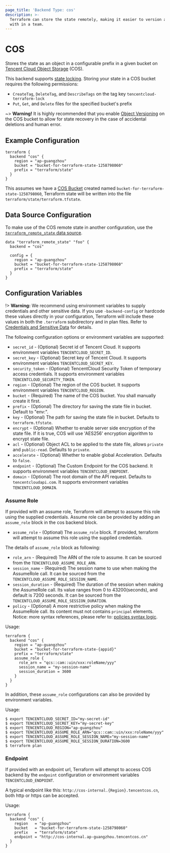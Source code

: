 ```yaml
---
page_title: 'Backend Type: cos'
description: >-
  Terraform can store the state remotely, making it easier to version and work
  with in a team.
---
```


# COS

Stores the state as an object in a configurable prefix in a given bucket on [Tencent Cloud Object Storage](https://intl.cloud.tencent.com/product/cos) (COS).

This backend supports [state locking](/terraform/language/state/locking). Storing your state in a COS bucket requires the following permissions:

- `CreateTag`, `DeleteTag`, and `DescribeTags` on the tag key `tencentcloud-terraform-lock`
- `Put`, `Get`, and `Delete` files for the specified bucket's prefix

~> **Warning!** It is highly recommended that you enable [Object Versioning](https://intl.cloud.tencent.com/document/product/436/19883)
on the COS bucket to allow for state recovery in the case of accidental deletions and human error.

## Example Configuration

```hcl
terraform {
  backend "cos" {
    region = "ap-guangzhou"
    bucket = "bucket-for-terraform-state-1258798060"
    prefix = "terraform/state"
  }
}
```

This assumes we have a [COS Bucket](https://registry.terraform.io/providers/tencentcloudstack/tencentcloud/latest/docs/resources/cos_bucket) created named `bucket-for-terraform-state-1258798060`,
Terraform state will be written into the file `terraform/state/terraform.tfstate`.

## Data Source Configuration

To make use of the COS remote state in another configuration, use the [`terraform_remote_state` data source](/terraform/language/state/remote-state-data).

```hcl
data "terraform_remote_state" "foo" {
  backend = "cos"

  config = {
    region = "ap-guangzhou"
    bucket = "bucket-for-terraform-state-1258798060"
    prefix = "terraform/state"
  }
}
```

## Configuration Variables

!> **Warning:**  We recommend using environment variables to supply credentials and other sensitive data. If you use `-backend-config` or hardcode these values directly in your configuration, Terraform will include these values in both the `.terraform` subdirectory and in plan files. Refer to [Credentials and Sensitive Data](/terraform/language/settings/backends/configuration#credentials-and-sensitive-data) for details.

The following configuration options or environment variables are supported:

- `secret_id` - (Optional) Secret id of Tencent Cloud. It supports environment variables `TENCENTCLOUD_SECRET_ID`.
- `secret_key` - (Optional) Secret key of Tencent Cloud. It supports environment variables `TENCENTCLOUD_SECRET_KEY`.
- `security_token` - (Optional) TencentCloud Security Token of temporary access credentials. It supports environment variables `TENCENTCLOUD_SECURITY_TOKEN`.
- `region` - (Optional) The region of the COS bucket. It supports environment variables `TENCENTCLOUD_REGION`.
- `bucket` - (Required) The name of the COS bucket. You shall manually create it first.
- `prefix` - (Optional) The directory for saving the state file in bucket. Default to "env:".
- `key` - (Optional) The path for saving the state file in bucket. Defaults to `terraform.tfstate`.
- `encrypt` - (Optional) Whether to enable server side encryption of the state file. If it is true, COS will use 'AES256' encryption algorithm to encrypt state file.
- `acl` - (Optional) Object ACL to be applied to the state file, allows `private` and `public-read`. Defaults to `private`.
- `accelerate` - (Optional) Whether to enable global Acceleration. Defaults to `false`.
- `endpoint` - (Optional) The Custom Endpoint for the COS backend. It supports environment variables `TENCENTCLOUD_ENDPOINT`.
- `domain` - (Optional) The root domain of the API request. Defaults to `tencentcloudapi.com`. It supports environment variables `TENCENTCLOUD_DOMAIN`.

### Assume Role
If provided with an assume role, Terraform will attempt to assume this role using the supplied credentials.
Assume role can be provided by adding an `assume_role` block in the cos backend block.

- `assume_role` - (Optional) The `assume_role` block. If provided, terraform will attempt to assume this role using the supplied credentials.

The details of `assume_role` block as following:
- `role_arn` - (Required) The ARN of the role to assume. It can be sourced from the `TENCENTCLOUD_ASSUME_ROLE_ARN`.
- `session_name` - (Required) The session name to use when making the AssumeRole call. It can be sourced from the `TENCENTCLOUD_ASSUME_ROLE_SESSION_NAME`.
- `session_duration` - (Required) The duration of the session when making the AssumeRole call. Its value ranges from 0 to 43200(seconds), and default is 7200 seconds. It can be sourced from the `TENCENTCLOUD_ASSUME_ROLE_SESSION_DURATION`.
- `policy` - (Optional) A more restrictive policy when making the AssumeRole call. Its content must not contains `principal` elements. Notice: more syntax references, please refer to: [policies syntax logic](https://intl.cloud.tencent.com/document/product/598/10603).

Usage:

```hcl
terraform {
  backend "cos" {
    region = "ap-guangzhou"
    bucket = "bucket-for-terraform-state-{appid}"
    prefix = "terraform/state"
    assume_role {
      role_arn = "qcs::cam::uin/xxx:roleName/yyy"
      session_name = "my-session-name"
      session_duration = 3600
    }
  }
}
```

In addition, these `assume_role` configurations can also be provided by environment variables.

Usage:

```shell
$ export TENCENTCLOUD_SECRET_ID="my-secret-id"
$ export TENCENTCLOUD_SECRET_KEY="my-secret-key"
$ export TENCENTCLOUD_REGION="ap-guangzhou"
$ export TENCENTCLOUD_ASSUME_ROLE_ARN="qcs::cam::uin/xxx:roleName/yyy"
$ export TENCENTCLOUD_ASSUME_ROLE_SESSION_NAME="my-session-name"
$ export TENCENTCLOUD_ASSUME_ROLE_SESSION_DURATION=3600
$ terraform plan
```

### Endpoint
If provided with an endpoint url, Terraform will attempt to access COS backend by the `endpoint` configuration or environment variables `TENCENTCLOUD_ENDPOINT`.

A typical endpoint like this: `http://cos-internal.{Region}.tencentcos.cn`, both http or https can be accepted.

Usage:

```hcl
terraform {
  backend "cos" {
    region   = "ap-guangzhou"
    bucket   = "bucket-for-terraform-state-1258798060"
    prefix   = "terraform/state"
    endpoint = "http://cos-internal.ap-guangzhou.tencentcos.cn"
  }
}
```